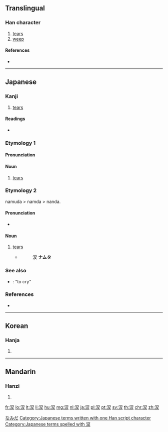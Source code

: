 {{also|淚}}
==Translingual==
{{Han simplified forms|淚|涙|泪}}

===Han character===
{{Han char|rn=85|rad=水|as=08|sn=11|four=|canj=EISK,EMSK|ids=⿰氵戻}}

# [[tears]]
# [[weep]]

====References====
* {{Han ref|kx=0627.311|dkj=17573|hdz=31634.061|uh=6D99|ud=28057}}

----

==Japanese==

===Kanji===
{{ja-kanji|grade=c|rs=水08|style=s|kyu=淚}}

# [[tear]]s

====Readings====
* {{ja-readings|on=[[るい]] (rui), [[れい]] (rei)|kun=[[なみだ]] (namida)}}

===Etymology 1===

====Pronunciation====
{{ja-pron|なみだ}}

====Noun====
{{ja-noun|なみだ}}

# [[tear]]s

===Etymology 2===
namuda > namda > nanda.

====Pronunciation====
* {{IPA|/nanda/|lang=ja}}

====Noun====
{{ja-noun|なんだ|hhira=なむだ}}

# [[tear]]s
#* {{RQ:Konkōmyō Saishōōkyō Ongi|3 (back)}}
#*: 涙 '''ナムタ'''

===See also===
* {{ja-r|泣く|なく}}: "to cry"

===References===
* {{R:Konkōmyō Saishōōkyō Ongi}}

[[Category:ja:Bodily fluids|なみだ]]
[[Category:Japanese terms written with one Han script character]]
[[Category:Japanese terms spelled with 涙]]

----

==Korean==

===Hanja===
{{ko-hanja|hangeul=[[루]], [[누]]|eumhun=|rv=ru, nu|mr=ru, nu|y=lwu, nwu}}

# {{defn|lang=ko|sort=水08}}

----

==Mandarin==

===Hanzi===
{{cmn-hanzi|pin=[[lèi]] ([[lei4]])|wg=lei<sup>4</sup>}}

# {{defn|lang=cmn|sort=水08}}

[[fr:涙]]
[[lo:涙]]
[[lt:涙]]
[[li:涙]]
[[hu:涙]]
[[mg:涙]]
[[nl:涙]]
[[ja:涙]]
[[pl:涙]]
[[pt:涙]]
[[sv:涙]]
[[th:涙]]
[[chr:涙]]
[[zh:涙]]